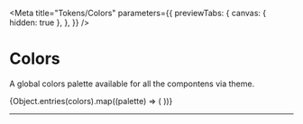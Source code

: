 

<Meta
  title="Tokens/Colors"
  parameters={{
    previewTabs: {
      canvas: { hidden: true },
    },
  }}
/>

# Colors

A global colors palette available for all the compontens via theme.

<ColorPalette>
  {Object.entries(colors).map((palette) => (
    <ColorItem key={palette[0]} title={palette[0]} colors={palette[1]} />
  ))}
</ColorPalette>

---
